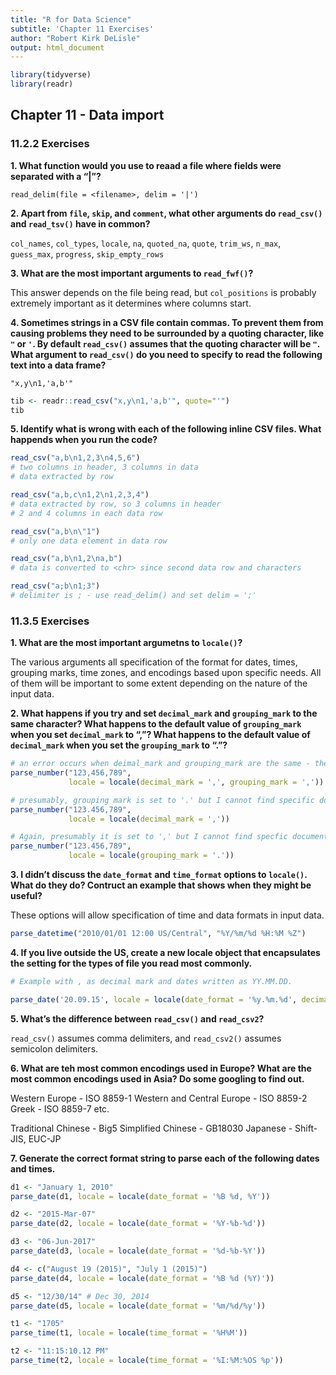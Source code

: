 ```yaml
---
title: "R for Data Science"
subtitle: 'Chapter 11 Exercises'
author: "Robert Kirk DeLisle"
output: html_document
---
```


```r
library(tidyverse)
library(readr)
```

## Chapter 11 - Data import

### 11.2.2 Exercises

**1.  What function would you use to reaad a file where fields were separated with a "|"?**

`read_delim(file = <filename>, delim = '|')`

**2.  Apart from `file`, `skip`, and `comment`, what other arguments do `read_csv()` and `read_tsv()` have in common?**

`col_names`, `col_types`, `locale`, `na`, `quoted_na`, `quote`, `trim_ws`, `n_max`, `guess_max`, `progress`, `skip_empty_rows`

**3.  What are the most important arguments to `read_fwf()`?**

This answer depends on the file being read, but `col_positions` is probably extremely important as it determines where columns start.

**4.  Sometimes strings in a CSV file contain commas.  To prevent them from causing problems they need to be surrounded by a quoting character, like `"` or `'`.  By default `read_csv()` assumes that the quoting character will be `"`.  What argument to `read_csv()` do you need to specify to read the following text into a data frame?**

`"x,y\n1,'a,b'"`

```r
tib <- readr::read_csv("x,y\n1,'a,b'", quote="'")
tib
```

**5.  Identify what is wrong with each of the following inline CSV files.  What happends when you run the code?**

```r
read_csv("a,b\n1,2,3\n4,5,6") 
# two columns in header, 3 columns in data
# data extracted by row

read_csv("a,b,c\n1,2\n1,2,3,4")
# data extracted by row, so 3 columns in header
# 2 and 4 columns in each data row

read_csv("a,b\n\"1")
# only one data element in data row

read_csv("a,b\n1,2\na,b")
# data is converted to <chr> since second data row and characters

read_csv("a;b\n1;3")
# delimiter is ; - use read_delim() and set delim = ';'
```

### 11.3.5 Exercises

**1.  What are the most important argumetns to `locale()`?**

The various arguments all specification of the format for dates, times, grouping marks, time zones, and encodings based upon specific needs.  All of them will be important to some extent depending on the nature of the input data.

**2.  What happens if you try and set `decimal_mark` and `grouping_mark` to the same character?  What happens to the default value of `grouping_mark` when you set `decimal_mark` to ","?  What happens to the default value of `decimal_mark` when you set the `grouping_mark` to "."?**

```r
# an error occurs when deimal_mark and grouping_mark are the same - they must be different
parse_number("123,456,789", 
             locale = locale(decimal_mark = ',', grouping_mark = ','))

# presumably, grouping mark is set to '.' but I cannot find specific documentation of that
parse_number("123.456,789", 
             locale = locale(decimal_mark = ','))

# Again, presumably it is set to ',' but I cannot find specfic documentation
parse_number("123.456,789", 
             locale = locale(grouping_mark = '.'))
```

**3.  I didn't discuss the `date_format` and `time_format` options to `locale()`.  What do they do?  Contruct an example that shows when they might be useful?**

These options will allow specification of time and data formats in input data.

```r
parse_datetime("2010/01/01 12:00 US/Central", "%Y/%m/%d %H:%M %Z")
```

**4.  If you live outside the US, create a new locale object that encapsulates the setting for the types of file you read most commonly.**

```r
# Example with , as decimal mark and dates written as YY.MM.DD.

parse_date('20.09.15', locale = locale(date_format = '%y.%m.%d', decimal_mark = ',', tz = 'GMT'))
```

**5.  What's the difference between `read_csv()` and `read_csv2`?**

`read_csv()` assumes comma delimiters, and `read_csv2()` assumes semicolon delimiters.

**6.  What are teh most common encodings used in Europe?  What are the most common encodings used in Asia?  Do some googling to find out.**

Western Europe - ISO 8859-1
Western and Central Europe - ISO 8859-2
Greek - ISO 8859-7
etc.

Traditional Chinese - Big5
Simplified Chinese - GB18030
Japanese - Shift-JIS, EUC-JP

**7.  Generate the correct format string to parse each of the following dates and times.**

```r
d1 <- "January 1, 2010"
parse_date(d1, locale = locale(date_format = '%B %d, %Y'))

d2 <- "2015-Mar-07"
parse_date(d2, locale = locale(date_format = '%Y-%b-%d'))

d3 <- "06-Jun-2017"
parse_date(d3, locale = locale(date_format = '%d-%b-%Y'))

d4 <- c("August 19 (2015)", "July 1 (2015)")
parse_date(d4, locale = locale(date_format = '%B %d (%Y)'))

d5 <- "12/30/14" # Dec 30, 2014
parse_date(d5, locale = locale(date_format = '%m/%d/%y'))

t1 <- "1705"
parse_time(t1, locale = locale(time_format = '%H%M'))

t2 <- "11:15:10.12 PM"
parse_time(t2, locale = locale(time_format = '%I:%M:%OS %p'))
```

